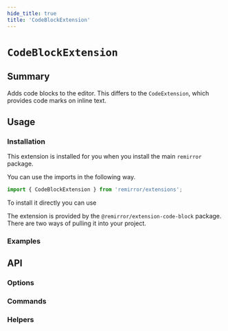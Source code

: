 ```yaml
---
hide_title: true
title: 'CodeBlockExtension'
---
```



# `CodeBlockExtension`

## Summary

Adds code blocks to the editor. This differs to the `CodeExtension`, which provides code marks on inline text.

## Usage

### Installation

This extension is installed for you when you install the main `remirror` package.

You can use the imports in the following way.

```ts
import { CodeBlockExtension } from 'remirror/extensions';
```

To install it directly you can use

The extension is provided by the `@remirror/extension-code-block` package. There are two ways of pulling it into your project.

### Examples

<Demo />
<Demo />

## API

### Options

### Commands

### Helpers
